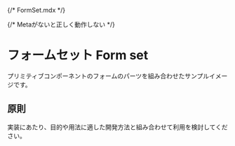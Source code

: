 {/* FormSet.mdx */}


{/* Metaがないと正しく動作しない */}

<Meta title="FormSet" of={FormSetStories} />

# フォームセット Form set

プリミティブコンポーネントのフォームのパーツを組み合わせたサンプルイメージです。

## 原則

実装にあたり、目的や用法に適した開発方法と組み合わせて利用を検討してください。

<Canvas />
